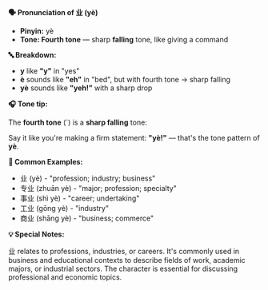 **🗣️ Pronunciation of 业 (yè)**

- **Pinyin:** yè
- **Tone: Fourth tone** — sharp **falling** tone, like giving a command

**🔤 Breakdown:**

- **y** like **"y"** in "yes"
- **è** sounds like **"eh"** in "bed", but with fourth tone → sharp falling
- **yè** sounds like **"yeh!"** with a sharp drop

**🎧 Tone tip:**

The **fourth tone** (`) is a **sharp falling** tone:

Say it like you're making a firm statement: **"yè!"** — that's the tone pattern of **yè**.

**📝 Common Examples:**

- 业 (yè) - "profession; industry; business"
- 专业 (zhuān yè) - "major; profession; specialty"
- 事业 (shì yè) - "career; undertaking"
- 工业 (gōng yè) - "industry"
- 商业 (shāng yè) - "business; commerce"

**💡 Special Notes:**

业 relates to professions, industries, or careers. It's commonly used in business and educational
contexts to describe fields of work, academic majors, or industrial sectors. The character is
essential for discussing professional and economic topics.
